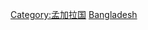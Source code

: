 {{catmore}}
{{Commonscat|Transport in Bangladesh}}

[[Category:孟加拉国|Category:孟加拉国]]
[[Category:亚洲各国交通|Bangladesh]]